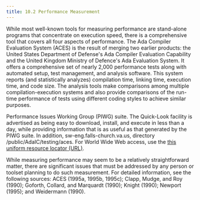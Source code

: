 ```yaml
---
title: 10.2 Performance Measurement
---
```


While most well-known tools for measuring performance are stand-alone
programs that concentrate on execution speed, there is a comprehensive
tool that covers all four aspects of performance. The Ada Compiler
Evaluation System (ACES) is the result of merging two earlier products:
the United States Department of Defense's Ada Compiler Evaluation
Capability and the United Kingdom Ministry of Defence's Ada Evaluation
System. It offers a comprehensive set of nearly 2,000 performance tests
along with automated setup, test management, and analysis software. This
system reports (and statistically analyzes) compilation time, linking
time, execution time, and code size. The analysis tools make comparisons
among multiple compilation-execution systems and also provide
comparisons of the run-time performance of tests using different coding
styles to achieve similar purposes.

Performance Issues Working Group (PIWG) suite. The Quick-Look facility
is advertised as being easy to download, install, and execute in less
than a day, while providing information that is as useful as that
generated by the PIWG suite. In addition, sw-eng.falls-church.va.us,
directory /public/AdaIC/testing/aces. For World Wide Web access, use the
[this uniform resource locator (URL)](http://sw-eng.falls-church.va.us/AdaIC/testing/aces/).

While measuring performance may seem to be a relatively straightforward
matter, there are significant issues that must be addressed by any
person or toolset planning to do such measurement. For detailed
information, see the following sources: ACES (1995a, 1995b, 1995c);
Clapp, Mudge, and Roy (1990); Goforth, Collard, and Marquardt (1990);
Knight (1990); Newport (1995); and Weidermann (1990).

